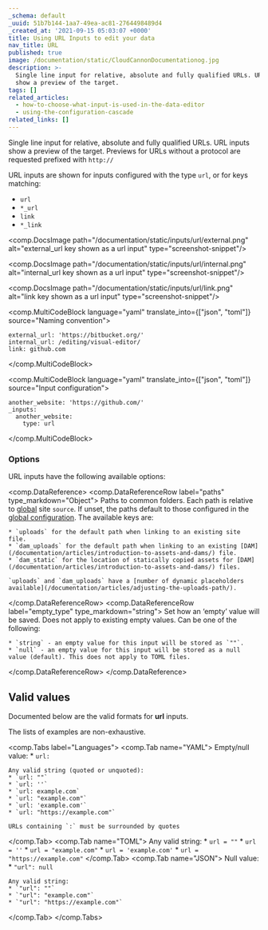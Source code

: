 ```yaml
---
_schema: default
_uuid: 51b7b144-1aa7-49ea-ac81-2764498489d4
_created_at: '2021-09-15 05:03:07 +0000'
title: Using URL Inputs to edit your data
nav_title: URL
published: true
image: /documentation/static/CloudCannonDocumentationog.jpg
description: >-
  Single line input for relative, absolute and fully qualified URLs. URL inputs
  show a preview of the target.
tags: []
related_articles:
  - how-to-choose-what-input-is-used-in-the-data-editor
  - using-the-configuration-cascade
related_links: []
---
```

Single line input for relative, absolute and fully qualified URLs. URL inputs show a preview of the target. Previews for URLs without a protocol are requested prefixed with `http://`

URL inputs are shown for inputs configured with the type `url`, or for keys matching:

* `url`
* `*_url`
* `link`
* `*_link`

<comp.DocsImage path="/documentation/static/inputs/url/external.png" alt="external_url key shown as a url input" type="screenshot-snippet"/>

<comp.DocsImage path="/documentation/static/inputs/url/internal.png" alt="internal_url key shown as a url input" type="screenshot-snippet"/>

<comp.DocsImage path="/documentation/static/inputs/url/link.png" alt="link key shown as a url input" type="screenshot-snippet"/>

<comp.MultiCodeBlock language="yaml" translate_into={["json", "toml"]} source="Naming convention">
```
external_url: 'https://bitbucket.org/'
internal_url: /editing/visual-editor/
link: github.com
```
</comp.MultiCodeBlock>

<comp.MultiCodeBlock language="yaml" translate_into={["json", "toml"]} source="Input configuration">
```
another_website: 'https://github.com/'
_inputs:
  another_website:
    type: url
```
</comp.MultiCodeBlock>

### Options

URL inputs have the following available options:

<comp.DataReference>
 <comp.DataReferenceRow label="paths" type_markdown="Object">
    Paths to common folders. Each path is relative to [global](/documentation/articles/setting-global-configuration/) site `source`. If unset, the paths default to those configured in the [global configuration](/documentation/articles/setting-global-configuration/). The available keys are:

    * `uploads` for the default path when linking to an existing site file.
    * `dam_uploads` for the default path when linking to an existing [DAM](/documentation/articles/introduction-to-assets-and-dams/) file.
    * `dam_static` for the location of statically copied assets for [DAM](/documentation/articles/introduction-to-assets-and-dams/) files.

    `uploads` and `dam_uploads` have a [number of dynamic placeholders available](/documentation/articles/adjusting-the-uploads-path/).
 </comp.DataReferenceRow>
  <comp.DataReferenceRow label="empty_type" type_markdown="string">
    Set how an ‘empty’ value will be saved. Does not apply to existing empty values. Can be one of the following:

    * `string` - an empty value for this input will be stored as `""`.
    * `null` - an empty value for this input will be stored as a null value (default). This does not apply to TOML files.
 </comp.DataReferenceRow>
</comp.DataReference>

## Valid values

Documented below are the valid formats for **url** inputs.

The lists of examples are non-exhaustive.

<comp.Tabs label="Languages">
 <comp.Tab name="YAML">
    Empty/null value:
    * `url: `

    Any valid string (quoted or unquoted):
    * `url: ""`
    * `url: ''`
    * `url: example.com`
    * `url: "example.com"`
    * `url: 'example.com'`
    * `url: "https://example.com"`

    URLs containing `:` must be surrounded by quotes
 </comp.Tab>
  <comp.Tab name="TOML">
    Any valid string:
    * `url = ""`
    * `url = ''`
    * `url = "example.com"`
    * `url = 'example.com'`
    * `url = "https://example.com"`
 </comp.Tab>
  <comp.Tab name="JSON">
    Null value:
    * `"url": null`

    Any valid string:
    * `"url": ""`
    * `"url": "example.com"`
    * `"url": "https://example.com"`
 </comp.Tab>
</comp.Tabs>